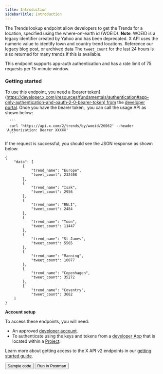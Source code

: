 ---
title: Introduction
sidebarTitle: Introduction
---


The Trends lookup endpoint allow developers to get the Trends for a location, specified using the where-on-earth id (WOEID).
<Note>
**Note**: WOEID is a legacy identifier created by Yahoo and has been deprecated. X API uses the numeric value to identify town and country trend locations. Reference our legacy [blog post](https://blog.x.com/engineering/en_us/a/2010/woeids-in-twitters-trends.html), or [archived data](https://archive.org/details/geoplanet_data_7.10.0.zip0.)
</Note>
The `tweet_count` for the last 24 hours is also returned for many trends if this is available.

This endpoint supports app-auth authentication and has a rate limit of 75 requests per 15-minute window.

### Getting started

To use this endpoint, you need a [bearer token](https://developer.x.com(/resources/fundamentals/authentication#app-only-authentication-and-oauth-2-0-bearer-token) from the [developer portal](https://developer.x.com/en/portal/dashboard). Once you have the bearer token,  you can call the usage API as shown below:

      ```
      curl 'https://api.x.com/2/trends/by/woeid/26062' --header 'Authorization: Bearer XXXXX'
      ```

If the request is successful, you should see the JSON response as shown below:

```
{
    "data": [
        {
            "trend_name": "Europe",
            "tweet_count": 232408
        },
        {
            "trend_name": "Isak",
            "tweet_count": 2956
        },
        {
            "trend_name": "RNLI",
            "tweet_count": 2484
        },
        {
            "trend_name": "Toon",
            "tweet_count": 11447
        },
        {
            "trend_name": "St James",
            "tweet_count": 5565
        },
        {
            "trend_name": "Manning",
            "tweet_count": 10077
        },
        {
            "trend_name": "Copenhagen",
            "tweet_count": 35272
        },
        {
            "trend_name": "Coventry",
            "tweet_count": 3662
    ]
}
```

**Account setup**

To access these endpoints, you will need:

* An approved [developer account](https://developer.x.com/en/portal/petition/essential/basic-info).
* To authenticate using the keys and tokens from a [developer App](/resources/fundamentals/developer-apps) that is located within a [Project](/resources/fundamentals/projects). 

Learn more about getting access to the X API v2 endpoints in our [getting started guide](/x-api/getting-started/getting-access).


<div className="flex space-x-2">
<Button href="https://github.com/xdevplatform/Twitter-API-v2-sample-code">
 Sample code
</Button>
<Button href="https://www.postman.com/xapidevelopers/twitter-s-public-workspace/collection/r90eid4/twitter-api-v2?ctx=documentation">
  Run in Postman
</Button>
</div>

